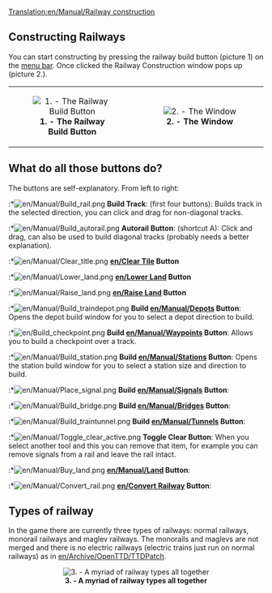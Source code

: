 [[Translation:en/Manual/Railway construction]]
==Constructing Railways==
You can start constructing by pressing the railway build button (picture 1) on the [[en/Manual/Game interface|menu bar]]. Once clicked the Railway Construction window pops up (picture 2.).

{| align=center
| width="50%" align="center"|[[File:en/Manual/Manual html m772c5b23.png|center|frame|'''1. - The Railway Build Button''']]
| width="50%" align="center"|[[File:en/Railray construction window.png|center|frame|'''2. - The Window''']]
|}

==What do all those buttons do?==
The buttons are self-explanatory. From left to right:
:*[[File:en/Manual/Build rail.png]] '''Build Track''': (first four buttons): Builds track in the selected direction, you can click and drag for non-diagonal tracks.
:*[[File:en/Manual/Build autorail.png]] '''Autorail Button''': (shortcut A): Click and drag, can also be used to build diagonal tracks (probably needs a better explanation).
:*[[File:en/Manual/Clear title.png]] '''[[en/Clear Tile]] Button'''
:*[[File:en/Manual/Lower land.png]] '''[[en/Lower Land]] Button'''
:*[[File:en/Manual/Raise land.png]] '''[[en/Raise Land]] Button'''
:*[[File:en/Manual/Build traindepot.png]] '''Build [[en/Manual/Depots]] Button''': Opens the depot build window for you to select a depot direction to build.
:*[[File:en/Build checkpoint.png]] '''Build [[en/Manual/Waypoints]] Button''': Allows you to build a checkpoint over a track.
:*[[File:en/Manual/Build station.png]] '''Build [[en/Manual/Stations]] Button''': Opens the station build window for you to select a station size and direction to build.
:*[[File:en/Manual/Place signal.png]] '''Build [[en/Manual/Signals]] Button''':
:*[[File:en/Manual/Build bridge.png]] '''Build [[en/Manual/Bridges]] Button''':
:*[[File:en/Manual/Build traintunnel.png]] '''Build [[en/Manual/Tunnels]] Button''':
:*[[File:en/Manual/Toggle clear active.png]] '''Toggle Clear Button''': When you select another tool and this you can remove that item, for example you can remove signals from a rail and leave the rail intact.
:*[[File:en/Manual/Buy land.png]] '''[[en/Manual/Land]] Button''':
:*[[File:en/Manual/Convert rail.png]] '''[[en/Convert Railway]] Button''':

==Types of railway==
In the game there are currently three types of railways: normal railways, monorail railways and maglev railways. The monorails and maglevs are not merged and there is no electric railways (electric trains just run on normal railways) as in [[en/Archive/OpenTTD/TTDPatch]].

<center>[[File:en/Types of railway.png|center|frame|'''3. - A myriad of railway types all together''']]</center>